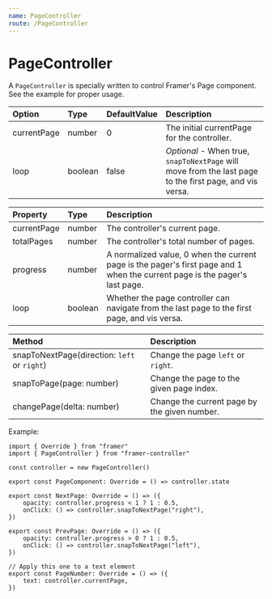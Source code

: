 ```yaml
---
name: PageController
route: /PageController
---
```


# PageController

A `PageController` is specially written to control Framer's Page component. See the example for proper usage.

| Option      | Type    | DefaultValue | Description                                                                                             |
| :---------- | :------ | :----------- | :------------------------------------------------------------------------------------------------------ |
| currentPage | number  | 0            | The initial currentPage for the controller.                                                             |
| loop        | boolean | false        | _Optional_ - When true, `snapToNextPage` will move from the last page to the first page, and vis versa. |

| Property    | Type    | Description                                                                                                                 |
| :---------- | :------ | :-------------------------------------------------------------------------------------------------------------------------- |
| currentPage | number  | The controller's current page.                                                                                              |
| totalPages  | number  | The controller's total number of pages.                                                                                     |
| progress    | number  | A normalized value, 0 when the current page is the pager's first page and 1 when the current page is the pager's last page. |
| loop        | boolean | Whether the page controller can navigate from the last page to the first page, and vis versa.                               |

| Method                                       | Description                                  |
| :------------------------------------------- | :------------------------------------------- |
| snapToNextPage(direction: `left` or `right`) | Change the page `left` or `right`.           |
| snapToPage(page: number)                     | Change the page to the given page index.     |
| changePage(delta: number)                    | Change the current page by the given number. |

Example:

```tsx
import { Override } from "framer"
import { PageController } from "framer-controller"

const controller = new PageController()

export const PageComponent: Override = () => controller.state

export const NextPage: Override = () => ({
	opacity: controller.progress < 1 ? 1 : 0.5,
	onClick: () => controller.snapToNextPage("right"),
})

export const PrevPage: Override = () => ({
	opacity: controller.progress > 0 ? 1 : 0.5,
	onClick: () => controller.snapToNextPage("left"),
})

// Apply this one to a text element
export const PageNumber: Override = () => ({
	text: controller.currentPage,
})
```
